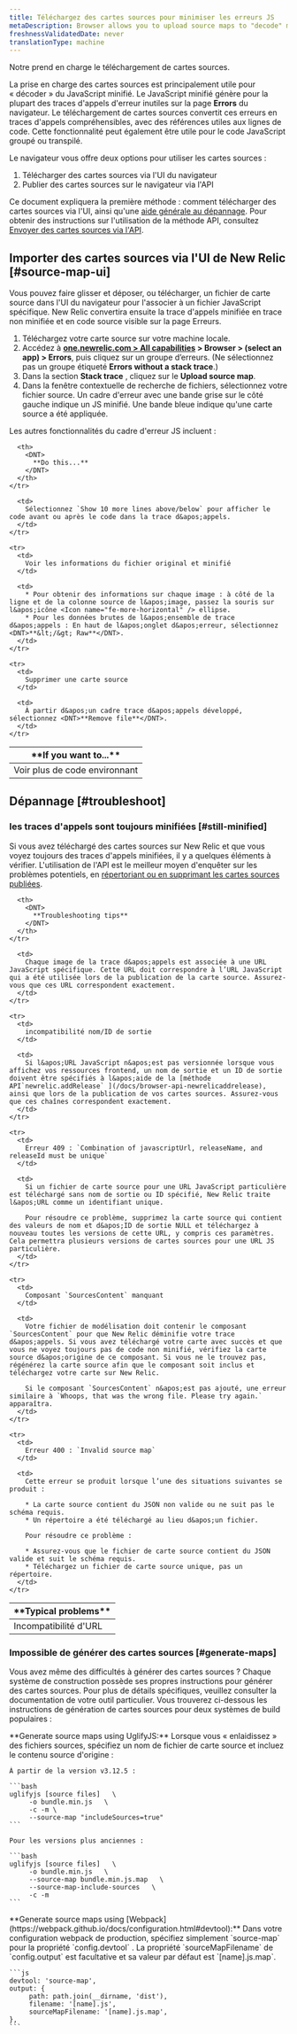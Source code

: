 ```yaml
---
title: Téléchargez des cartes sources pour minimiser les erreurs JS
metaDescription: Browser allows you to upload source maps to "decode" minified JavaScript; this allows you to understand your error stack traces in the browser UI.
freshnessValidatedDate: never
translationType: machine
---
```


Notre [<InlinePopover type="browser" />](/docs/browser/new-relic-browser/getting-started/introduction-new-relic-browser)prend en charge le téléchargement de cartes sources.

La prise en charge des cartes sources est principalement utile pour « décoder » du JavaScript minifié. Le JavaScript minifié génère pour la plupart des traces d&apos;appels d&apos;erreur inutiles sur la page <DNT>**Errors**</DNT> du navigateur. Le téléchargement de cartes sources convertit ces erreurs en traces d&apos;appels compréhensibles, avec des références utiles aux lignes de code. Cette fonctionnalité peut également être utile pour le code JavaScript groupé ou transpilé.

Le navigateur vous offre deux options pour utiliser les cartes sources :

1. Télécharger des cartes sources via l&apos;UI du navigateur
2. Publier des cartes sources sur le navigateur via l&apos;API

Ce document expliquera la première méthode : comment télécharger des cartes sources via l&apos;UI, ainsi qu&apos;une [aide générale au dépannage](#troubleshoot). Pour obtenir des instructions sur l&apos;utilisation de la méthode API, consultez [Envoyer des cartes sources via l&apos;API](/docs/browser/new-relic-browser/browser-pro-features/upload-source-maps-api/).

## Importer des cartes sources via l&apos;UI de New Relic [#source-map-ui]

Vous pouvez faire glisser et déposer, ou télécharger, un fichier de carte source dans l&apos;UI du navigateur pour l&apos;associer à un fichier JavaScript spécifique. New Relic convertira ensuite la trace d&apos;appels minifiée en trace non minifiée et en code source visible sur la page Erreurs.

1. Téléchargez votre carte source sur votre machine locale.
2. Accédez à <DNT>**[one.newrelic.com &gt; All capabilities](https://one.newrelic.com/all-capabilities) &gt; Browser &gt; (select an app) &gt; Errors**</DNT>, puis cliquez sur un groupe d’erreurs. (Ne sélectionnez pas un groupe étiqueté <DNT>**Errors without a stack trace**</DNT>.)
3. Dans la section <DNT>**Stack trace**</DNT> , cliquez sur le <DNT>**Upload source map**</DNT>.
4. Dans la fenêtre contextuelle de recherche de fichiers, sélectionnez votre fichier source. Un cadre d&apos;erreur avec une bande grise sur le côté gauche indique un JS minifié. Une bande bleue indique qu&apos;une carte source a été appliquée.

Les autres fonctionnalités du cadre d&apos;erreur JS incluent :

<table>
  <thead>
    <tr>
      <th style={{ width: "200px" }}>
        <DNT>
          **If you want to...**
        </DNT>
      </th>

      <th>
        <DNT>
          **Do this...**
        </DNT>
      </th>
    </tr>
  </thead>

  <tbody>
    <tr>
      <td>
        Voir plus de code environnant
      </td>

      <td>
        Sélectionnez `Show 10 more lines above/below` pour afficher le code avant ou après le code dans la trace d&apos;appels.
      </td>
    </tr>

    <tr>
      <td>
        Voir les informations du fichier original et minifié
      </td>

      <td>
        * Pour obtenir des informations sur chaque image : à côté de la ligne et de la colonne source de l&apos;image, passez la souris sur l&apos;icône <Icon name="fe-more-horizontal" /> ellipse.
        * Pour les données brutes de l&apos;ensemble de trace d&apos;appels : En haut de l&apos;onglet d&apos;erreur, sélectionnez <DNT>**&lt;/&gt; Raw**</DNT>.
      </td>
    </tr>

    <tr>
      <td>
        Supprimer une carte source
      </td>

      <td>
        À partir d&apos;un cadre trace d&apos;appels développé, sélectionnez <DNT>**Remove file**</DNT>.
      </td>
    </tr>
  </tbody>
</table>

## Dépannage [#troubleshoot]

### les traces d&apos;appels sont toujours minifiées [#still-minified]

Si vous avez téléchargé des cartes sources sur New Relic et que vous voyez toujours des traces d&apos;appels minifiées, il y a quelques éléments à vérifier. L&apos;utilisation de l&apos;API est le meilleur moyen d&apos;enquêter sur les problèmes potentiels, en [répertoriant ou en supprimant les cartes sources publiées](/docs/push-source-maps-api#publish).

<table>
  <thead>
    <tr>
      <th style={{ width: "200px" }}>
        <DNT>
          **Typical problems**
        </DNT>
      </th>

      <th>
        <DNT>
          **Troubleshooting tips**
        </DNT>
      </th>
    </tr>
  </thead>

  <tbody>
    <tr>
      <td>
        Incompatibilité d&apos;URL
      </td>

      <td>
        Chaque image de la trace d&apos;appels est associée à une URL JavaScript spécifique. Cette URL doit correspondre à l’URL JavaScript qui a été utilisée lors de la publication de la carte source. Assurez-vous que ces URL correspondent exactement.
      </td>
    </tr>

    <tr>
      <td>
        incompatibilité nom/ID de sortie
      </td>

      <td>
        Si l&apos;URL JavaScript n&apos;est pas versionnée lorsque vous affichez vos ressources frontend, un nom de sortie et un ID de sortie doivent être spécifiés à l&apos;aide de la [méthode API`newrelic.addRelease` ](/docs/browser-api-newrelicaddrelease), ainsi que lors de la publication de vos cartes sources. Assurez-vous que ces chaînes correspondent exactement.
      </td>
    </tr>

    <tr>
      <td>
        Erreur 409 : `Combination of javascriptUrl, releaseName, and releaseId must be unique`
      </td>

      <td>
        Si un fichier de carte source pour une URL JavaScript particulière est téléchargé sans nom de sortie ou ID spécifié, New Relic traite l&apos;URL comme un identifiant unique.

        Pour résoudre ce problème, supprimez la carte source qui contient des valeurs de nom et d&apos;ID de sortie NULL et téléchargez à nouveau toutes les versions de cette URL, y compris ces paramètres. Cela permettra plusieurs versions de cartes sources pour une URL JS particulière.
      </td>
    </tr>

    <tr>
      <td>
        Composant `SourcesContent` manquant
      </td>

      <td>
        Votre fichier de modélisation doit contenir le composant `SourcesContent` pour que New Relic déminifie votre trace d&apos;appels. Si vous avez téléchargé votre carte avec succès et que vous ne voyez toujours pas de code non minifié, vérifiez la carte source d&apos;origine de ce composant. Si vous ne le trouvez pas, régénérez la carte source afin que le composant soit inclus et téléchargez votre carte sur New Relic.

        Si le composant `SourcesContent` n&apos;est pas ajouté, une erreur similaire à `Whoops, that was the wrong file. Please try again.` apparaîtra.
      </td>
    </tr>

    <tr>
      <td>
        Erreur 400 : `Invalid source map`
      </td>

      <td>
        Cette erreur se produit lorsque l’une des situations suivantes se produit :

        * La carte source contient du JSON non valide ou ne suit pas le schéma requis.
        * Un répertoire a été téléchargé au lieu d&apos;un fichier.

        Pour résoudre ce problème :

        * Assurez-vous que le fichier de carte source contient du JSON valide et suit le schéma requis.
        * Téléchargez un fichier de carte source unique, pas un répertoire.
      </td>
    </tr>
  </tbody>
</table>

### Impossible de générer des cartes sources [#generate-maps]

Vous avez même des difficultés à générer des cartes sources ? Chaque système de construction possède ses propres instructions pour générer des cartes sources. Pour plus de détails spécifiques, veuillez consulter la documentation de votre outil particulier. Vous trouverez ci-dessous les instructions de génération de cartes sources pour deux systèmes de build populaires :

<CollapserGroup>
  <Collapser id="generate-example" title="Générer des cartes sources avec UglifyJS">
    <DNT>**Generate source maps using UglifyJS:**</DNT> Lorsque vous « enlaidissez » des fichiers sources, spécifiez un nom de fichier de carte source et incluez le contenu source d&apos;origine :

    À partir de la version v3.12.5 :

    ```bash
    uglifyjs [source files]   \ 
         -o bundle.min.js   \ 
         -c -m \
         --source-map "includeSources=true"
    ```

    Pour les versions plus anciennes :

    ```bash
    uglifyjs [source files]   \ 
         -o bundle.min.js   \ 
         --source-map bundle.min.js.map   \ 
         --source-map-include-sources   \ 
         -c -m
    ```
  </Collapser>

  <Collapser id="generate-example" title="Générer des cartes sources avec webpack">
    <DNT>**Generate source maps using [Webpack](https://webpack.github.io/docs/configuration.html#devtool):**</DNT> Dans votre configuration webpack de production, spécifiez simplement `source-map` pour la propriété `config.devtool` . La propriété `sourceMapFilename` de `config.output` est facultative et sa valeur par défaut est `[name].js.map`.

    ```js
    devtool: 'source-map', 
    output: { 
         path: path.join(__dirname, 'dist'), 
         filename: '[name].js', 
         sourceMapFilename: '[name].js.map', 
    },
    ```
  </Collapser>
</CollapserGroup>